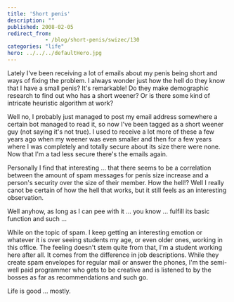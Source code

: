 ```yaml
---
title: 'Short penis'
description: ""
published: 2008-02-05
redirect_from: 
            - /blog/short-penis/swizec/130
categories: "life"
hero: ../../../defaultHero.jpg
---
```


Lately I've been receiving a lot of emails about my penis being short and ways of fixing the problem. I always wonder just how the hell do they know that I have a small penis? It's remarkable! Do they make demographic research to find out who has a short weener? Or is there some kind of intricate heuristic algorithm at work?

Well no, I probably just managed to post my email address somewhere a certain bot managed to read it, so now I've been tagged as a short weener guy (not saying it's not true). I used to receive a lot more of these a few years ago when my weener was even smaller and then for a few years where I was completely and totally secure about its size there were none. Now that I'm a tad less secure there's the emails again.

Personally I find that interesting ... that there seems to be a correlation between the amount of spam messages for penis size increase and a person's security over the size of their member. How the hell!? Well I really canot be certain of how the hell that works, but it still feels as an interesting observation.

Well anyhow, as long as I can pee with it ... you know ... fulfill its basic function and such ...

While on the topic of spam. I keep getting an interesting emotion or whatever it is over seeing students my age, or even older ones, working in this office. The feeling doesn't stem quite from that, I'm a student working here after all. It comes from the difference in job descriptions. While they create spam envelopes for regular mail or answer the phones, I'm the semi-well paid programmer who gets to be creative and is listened to by the bosses as far as recommendations and such go.

Life is good ... mostly.
